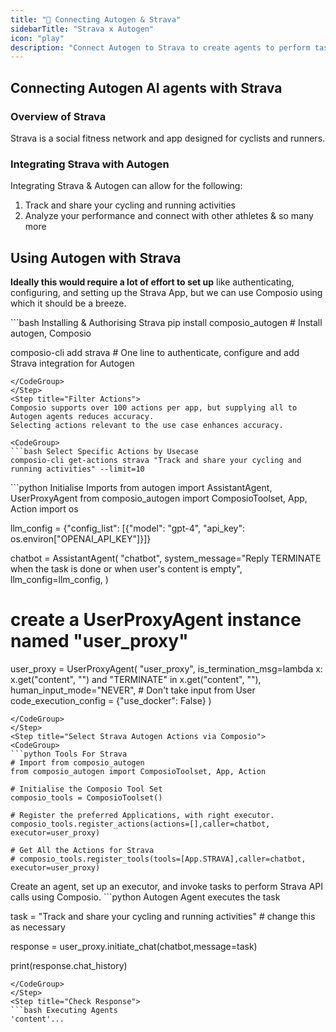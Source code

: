 ```yaml
---
title: "🚀 Connecting Autogen & Strava"
sidebarTitle: "Strava x Autogen"
icon: "play"
description: "Connect Autogen to Strava to create agents to perform tasks using natural language"
---
```


## Connecting Autogen AI agents with Strava

### Overview of Strava

Strava is a social fitness network and app designed for cyclists and runners.

### Integrating Strava with Autogen

Integrating Strava & Autogen can allow for the following:

1. Track and share your cycling and running activities
2. Analyze your performance and connect with other athletes
& so many more

## Using Autogen with Strava

<Steps>
<Step title="Setting Up the Environment">

**Ideally this would require a lot of effort to set up** like authenticating, configuring, and setting up the Strava App, but we can use Composio using which it should be a breeze.

<CodeGroup>
```bash Installing & Authorising Strava
pip install composio_autogen # Install autogen, Composio 

composio-cli add strava # One line to authenticate, configure and add Strava integration for Autogen
```
</CodeGroup>
</Step>
<Step title="Filter Actions">
Composio supports over 100 actions per app, but supplying all to Autogen agents reduces accuracy.
Selecting actions relevant to the use case enhances accuracy.

<CodeGroup>
```bash Select Specific Actions by Usecase
composio-cli get-actions strava "Track and share your cycling and running activities" --limit=10
```
</CodeGroup>

</Step>
<Step title="Import Base Packages">

<CodeGroup>
```python Initialise Imports
from autogen import AssistantAgent, UserProxyAgent
from composio_autogen import ComposioToolset, App, Action
import os

llm_config = {"config_list": [{"model": "gpt-4", "api_key": os.environ["OPENAI_API_KEY"]}]}

chatbot = AssistantAgent(
    "chatbot",
    system_message="Reply TERMINATE when the task is done or when user's content is empty",
    llm_config=llm_config,
)

# create a UserProxyAgent instance named "user_proxy"
user_proxy = UserProxyAgent(
    "user_proxy",
    is_termination_msg=lambda x: x.get("content", "") and "TERMINATE" in x.get("content", ""),
    human_input_mode="NEVER", # Don't take input from User
    code_execution_config = {"use_docker": False}
)
```
</CodeGroup>
</Step>
<Step title="Select Strava Autogen Actions via Composio">
<CodeGroup>
```python Tools For Strava
# Import from composio_autogen
from composio_autogen import ComposioToolset, App, Action

# Initialise the Composio Tool Set
composio_tools = ComposioToolset()

# Register the preferred Applications, with right executor. 
composio_tools.register_actions(actions=[],caller=chatbot, executor=user_proxy)

# Get All the Actions for Strava
# composio_tools.register_tools(tools=[App.STRAVA],caller=chatbot, executor=user_proxy) 
```
</CodeGroup>
</Step>
<Step title="Execute the Agent">
Create an agent, set up an executor, and invoke tasks to perform Strava API calls using Composio. 
<CodeGroup>
```python Autogen Agent executes the task

task = "Track and share your cycling and running activities" # change this as necessary

response = user_proxy.initiate_chat(chatbot,message=task)

print(response.chat_history)
```
</CodeGroup>
</Step>
<Step title="Check Response">
```bash Executing Agents
'content'...
```
</Step>
</Steps>

